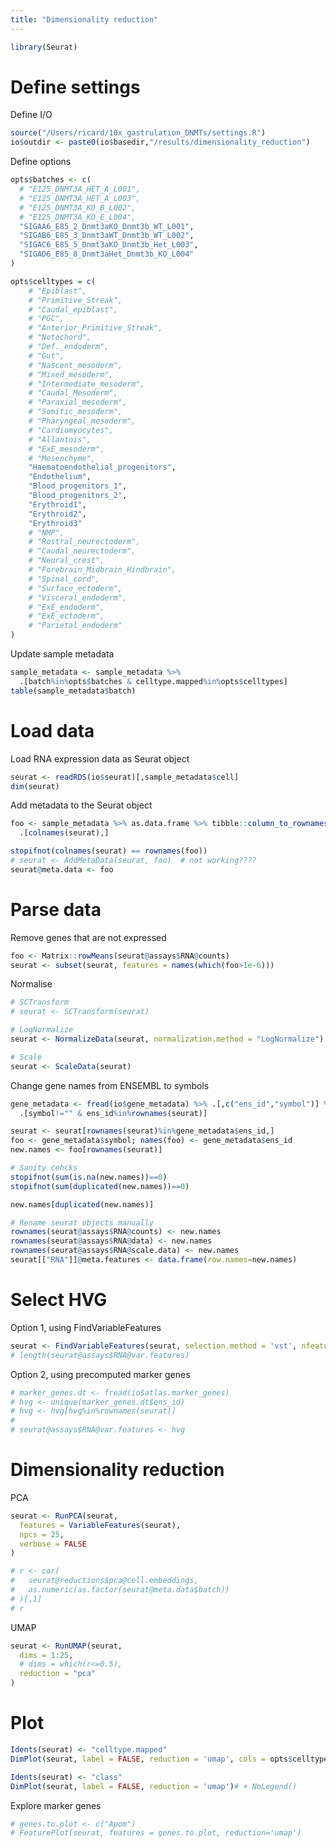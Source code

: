 ```yaml
---
title: "Dimensionality reduction"
---
```

  
```r
library(Seurat)
```

# Define settings

Define I/O
```r
source("/Users/ricard/10x_gastrulation_DNMTs/settings.R")
io$outdir <- paste0(io$basedir,"/results/dimensionality_reduction")
```

Define options
```r
opts$batches <- c(
  # "E125_DNMT3A_HET_A_L001", 
  # "E125_DNMT3A_HET_A_L003", 
  # "E125_DNMT3A_KO_B_L002", 
  # "E125_DNMT3A_KO_E_L004", 
  "SIGAA6_E85_2_Dnmt3aKO_Dnmt3b_WT_L001",
  "SIGAB6_E85_3_Dnmt3aWT_Dnmt3b_WT_L002",
  "SIGAC6_E85_5_Dnmt3aKO_Dnmt3b_Het_L003",
  "SIGAD6_E85_8_Dnmt3aHet_Dnmt3b_KO_L004"
)

opts$celltypes = c(
	# "Epiblast",
	# "Primitive_Streak",
	# "Caudal_epiblast",
	# "PGC",
	# "Anterior_Primitive_Streak",
	# "Notochord",
	# "Def._endoderm",
	# "Gut",
	# "Nascent_mesoderm",
	# "Mixed_mesoderm",
	# "Intermediate_mesoderm",
	# "Caudal_Mesoderm",
	# "Paraxial_mesoderm",
	# "Somitic_mesoderm",
	# "Pharyngeal_mesoderm",
	# "Cardiomyocytes",
	# "Allantois",
	# "ExE_mesoderm",
	# "Mesenchyme",
	"Haematoendothelial_progenitors",
	"Endothelium",
	"Blood_progenitors_1",
	"Blood_progenitors_2",
	"Erythroid1",
	"Erythroid2",
	"Erythroid3"
	# "NMP",
	# "Rostral_neurectoderm",
	# "Caudal_neurectoderm",
	# "Neural_crest",
	# "Forebrain_Midbrain_Hindbrain",
	# "Spinal_cord",
	# "Surface_ectoderm",
	# "Visceral_endoderm",
	# "ExE_endoderm",
	# "ExE_ectoderm",
	# "Parietal_endoderm"
)
```

Update sample metadata
```r
sample_metadata <- sample_metadata %>%
  .[batch%in%opts$batches & celltype.mapped%in%opts$celltypes]
table(sample_metadata$batch)
```

# Load data

Load RNA expression data as Seurat object
```r
seurat <- readRDS(io$seurat)[,sample_metadata$cell]
dim(seurat)
```

Add metadata to the Seurat object
```r
foo <- sample_metadata %>% as.data.frame %>% tibble::column_to_rownames("cell") %>%
  .[colnames(seurat),]

stopifnot(colnames(seurat) == rownames(foo))
# seurat <- AddMetaData(seurat, foo)  # not working????
seurat@meta.data <- foo
```


# Parse data 

Remove genes that are not expressed
```r
foo <- Matrix::rowMeans(seurat@assays$RNA@counts)
seurat <- subset(seurat, features = names(which(foo>1e-6)))
```

Normalise
```r
# SCTransform
# seurat <- SCTransform(seurat)

# LogNormalize
seurat <- NormalizeData(seurat, normalization.method = "LogNormalize")

# Scale
seurat <- ScaleData(seurat)
```

Change gene names from ENSEMBL to symbols
```r
gene_metadata <- fread(io$gene_metadata) %>% .[,c("ens_id","symbol")] %>%
  .[symbol!="" & ens_id%in%rownames(seurat)]

seurat <- seurat[rownames(seurat)%in%gene_metadata$ens_id,]
foo <- gene_metadata$symbol; names(foo) <- gene_metadata$ens_id
new.names <- foo[rownames(seurat)]

# Sanity cehcks
stopifnot(sum(is.na(new.names))==0)
stopifnot(sum(duplicated(new.names))==0)

new.names[duplicated(new.names)]

# Rename seurat objects manually
rownames(seurat@assays$RNA@counts) <- new.names
rownames(seurat@assays$RNA@data) <- new.names
rownames(seurat@assays$RNA@scale.data) <- new.names
seurat[["RNA"]]@meta.features <- data.frame(row.names=new.names)
```


# Select HVG

Option 1, using FindVariableFeatures
```r
seurat <- FindVariableFeatures(seurat, selection.method = 'vst', nfeatures = 1000)
# length(seurat@assays$RNA@var.features)
```

Option 2, using precomputed marker genes
```r
# marker_genes.dt <- fread(io$atlas.marker_genes)
# hvg <- unique(marker_genes.dt$ens_id)
# hvg <- hvg[hvg%in%rownames(seurat)]
# 
# seurat@assays$RNA@var.features <- hvg
```

# Dimensionality reduction

PCA 
```r
seurat <- RunPCA(seurat, 
  features = VariableFeatures(seurat),
  npcs = 25,
  verbose = FALSE
)
```

<!-- Correlation between PCs and batch -->
```r
# r <- cor(
#   seurat@reductions$pca@cell.embeddings,
#   as.numeric(as.factor(seurat@meta.data$batch))
# )[,1]
# r
```

UMAP
```r
seurat <- RunUMAP(seurat, 
  dims = 1:25,
  # dims = which(r<=0.5),
  reduction = "pca"
)
```

# Plot 

```r
Idents(seurat) <- "celltype.mapped"
DimPlot(seurat, label = FALSE, reduction = 'umap', cols = opts$celltype.colors)# + NoLegend()
```

```r
Idents(seurat) <- "class"
DimPlot(seurat, label = FALSE, reduction = 'umap')# + NoLegend()
```

Explore marker genes
```r
# genes.to.plot <- c("Apom")
# FeaturePlot(seurat, features = genes.to.plot, reduction='umap')
```



